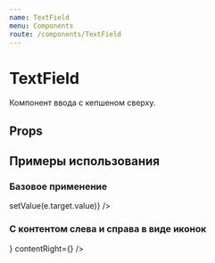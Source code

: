 ```yaml
---
name: TextField
menu: Components
route: /components/TextField
---
```




<ThemeSelect />

# TextField
Компонент ввода с кепшеном сверху.

## Props
<Props of={TextField} />

## Примеры использования

### Базовое применение
<Playground>
  <ThemeBackground>
    <TextField
      value="Title 🌚"
      title="Label"
      onChange={(e) => setValue(e.target.value)}
    />
  </ThemeBackground>
</Playground>

### С контентом слева и справа в виде иконок
<Playground>
  <ThemeBackground>
    <TextField
      value="5"
      title="Custom range input"
      contentLeft={<Icon icon="minus" size="s" />}
      contentRight={<Icon icon="plus" size="s" />}
    />
  </ThemeBackground>
</Playground>
